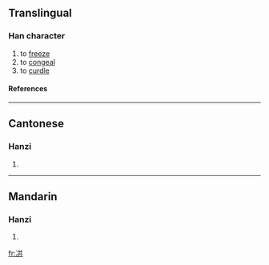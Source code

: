 ==Translingual==
===Han character===
{{Han char|rn=15|rad=冫|as=06|sn=8|four=|canj=戈一廿金 (IMTC)}}
# to [[freeze]]
# to [[congeal]]
# to [[curdle]]
====References====
{{Han ref|kx=0132.130|hdz=10297.010|uh=34CB|ud=13515}}

----
==Cantonese==
===Hanzi===
{{yue-hanzi|jyut=|y=gung6}}
# {{defn|Cantonese}}

----
==Mandarin==
===Hanzi===
{{cmn-hanzi|pin=[[gòng]] (gong4)|wg=kung<sup>4</sup>}}
# {{defn|Mandarin}}

[[fr:㓋]]